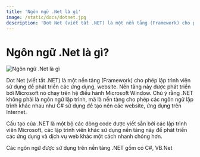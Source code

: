 ```yaml
---
title: 'Ngôn ngữ .Net là gì'
image: /static/docs/dotnet.jpg
description: 'Dot Net (viết tắt .NET) là một nền tảng (Framework) cho phép lập trình viên sử dụng để phát triển các ứng dụng, website.'
---
```


# Ngôn ngữ .Net là gì?

![Ngôn ngữ .Net là gì](/static/docs/dotnet.jpg)

Dot Net (viết tắt .NET) là một nền tảng (Framework) cho phép lập trình viên sử dụng để phát triển các ứng dụng, website. Nền tảng này được phát triển bởi Microsoft nó chạy trên hệ điều hành Microsoft Window. Chú ý rằng .NET không phải là ngôn ngữ lập trình, mà là nền tảng cho phép các ngôn ngữ lập trình khác nhau như C# sử dụng để tạo nên các website, ứng dụng trên Internet.

Cấu tạo của .NET là một bộ các dòng code được viết sẵn bởi các lập trình viên Microsoft, các lập trình viên khác sử dụng nền tảng này để phát triển các ứng dụng và dịch vụ web khác một cách nhanh chóng hơn.

Các ngôn ngữ được sử dụng trên nền tảng .NET gồm có C#, VB.Net
